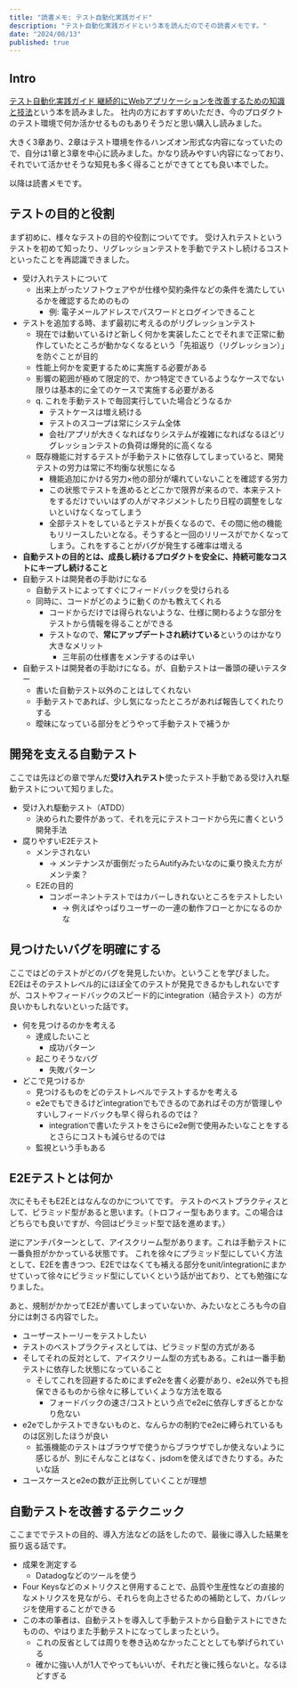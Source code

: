 ```yaml
---
title: "読書メモ: テスト自動化実践ガイド"
description: "テスト自動化実践ガイドという本を読んだのでその読書メモです。"
date: "2024/08/13"
published: true
---
```


## Intro

[テスト自動化実践ガイド 継続的にWebアプリケーションを改善するための知識と技法](https://www.amazon.co.jp/dp/4339027081?psc=1&ref=ppx_yo2ov_dt_b_product_details)という本を読みました。
社内の方におすすめいただき、今のプロダクトのテスト環境で何か活かせるものもありそうだと思い購入し読みました。

大きく3章あり、2章はテスト環境を作るハンズオン形式な内容になっていたので、自分は1章と3章を中心に読みました。かなり読みやすい内容になっており、それでいて活かせそうな知見も多く得ることができてとても良い本でした。

以降は読書メモです。

## テストの目的と役割

まず初めに、様々なテストの目的や役割についてです。
受け入れテストというテストを初めて知ったり、リグレッションテストを手動でテストし続けるコストといったことを再認識できました。

- 受け入れテストについて
  - 出来上がったソフトウェアやが仕様や契約条件などの条件を満たしているかを確認するためのもの
    - 例: 電子メールアドレスでパスワードとログインできること
- テストを追加する時、まず最初に考えるのがリグレッションテスト
  - 現在では動いているけど新しく何かを実装したことでそれまで正常に動作していたところが動かなくなるという「先祖返り（リグレッション）」を防ぐことが目的
  - 性能上何かを変更するために実施する必要がある
  - 影響の範囲が極めて限定的で、かつ特定できているようなケースでない限りは基本的に全てのケースで実施する必要がある
  - q. これを手動テストで毎回実行していた場合どうなるか
    - テストケースは増え続ける
    - テストのスコープは常にシステム全体
    - 会社/アプリが大きくなればなりシステムが複雑になればなるほどリグレッションテストの負荷は爆発的に高くなる
  - 既存機能に対するテストが手動テストに依存してしまっていると、開発テストの労力は常に不均衡な状態になる
    - 機能追加にかける労力×他の部分が壊れていないことを確認する労力
    - この状態でテストを進めるとどこかで限界が来るので、本来テストをするだけでいいはずの人がマネジメントしたり日程の調整をしないといけなくなってしまう
    - 全部テストをしているとテストが長くなるので、その間に他の機能もリリースしたいとなる。そうすると一回のリリースがでかくなってしまう。これをすることがバグが発生する確率は増える
- **自動テストの目的とは、成長し続けるプロダクトを安全に、持続可能なコストにキープし続けること**
- 自動テストは開発者の手助けになる
  - 自動テストによってすぐにフィードバックを受けられる
  - 同時に、コードがどのように動くのかも教えてくれる
    - コードからだけでは得られないような、仕様に関わるような部分をテストから情報を得ることができる
    - テストなので、**常にアップデートされ続けている**というのはかなり大きなメリット
      - 三年前の仕様書をメンテするのは辛い
- 自動テストは開発者の手助けになる。が、自動テストは一番頭の硬いテスター
  - 書いた自動テスト以外のことはしてくれない
  - 手動テストであれば、少し気になったところがあれば報告してくれたりする
  - 曖昧になっている部分をどうやって手動テストで補うか

## 開発を支える自動テスト

ここでは先ほどの章で学んだ**受け入れテスト**使ったテスト手動である受け入れ駆動テストについて知りました。

- 受け入れ駆動テスト（ATDD）
  - 決められた要件があって、それを元にテストコードから先に書くという開発手法
- 腐りやすいE2Eテスト
  - メンテされない
    - → メンテナンスが面倒だったらAutifyみたいなのに乗り換えた方がメンテ楽？
  - E2Eの目的
    - コンポーネントテストではカバーしきれないところをテストしたい
      - → 例えばやっぱりユーザーの一連の動作フローとかになるのかな

## 見つけたいバグを明確にする

ここではどのテストがどのバグを発見したいか。ということを学びました。
E2Eはそのテストレベル的にほぼ全てのテストが発見できるかもしれないですが、コストやフィードバックのスピード的にintegration（結合テスト）の方が良いかもしれないといった話です。

- 何を見つけるのかを考える
  - 達成したいこと
    - 成功パターン
  - 起こりそうなバグ
    - 失敗パターン
- どこで見つけるか
  - 見つけるものをどのテストレベルでテストするかを考える
  - e2eでもできるけどintegrationでもできるのであればその方が管理しやすいしフィードバックも早く得られるのでは？
    - integrationで書いたテストをさらにe2e側で使用みたいなことをするとさらにコストも減らせるのでは
  - 監視という手もある

## E2Eテストとは何か

次にそもそもE2Eとはなんなのかについてです。
テストのベストプラクティスとして、ピラミッド型があると思います。（トロフィー型もあります。この場合はどちらでも良いですが、今回はピラミッド型で話を進めます。）

逆にアンチパターンとして、アイスクリーム型があります。これは手動テストに一番負担がかかっている状態です。
これを徐々にプラミッド型にしていく方法として、E2Eを書きつつ、E2Eではなくても補える部分をunit/integrationにまかせていって徐々にピラミッド型にしていくという話が出ており、とても勉強になりました。

あと、規制がかかってE2Eが書いてしまっていないか、みたいなところも今の自分には刺さる内容でした。

- ユーザーストーリーをテストしたい
- テストのベストプラクティスとしては、ピラミッド型の方式がある
- そしてそれの反対として、アイスクリーム型の方式もある。これは一番手動テストに依存した状態になっていること
  - そしてこれを回避するためにまずe2eを書く必要があり、e2e以外でも担保できるものから徐々に移していくような方法を取る
    - フォードバックの速さ/コストという点でe2eに依存しすぎるとかなり危ない
- e2eでしかテストできないものと、なんらかの制約でe2eに縛られているものは区別したほうが良い
  - 拡張機能のテストはブラウザで使うからブラウザでしか使えないように感じるが、別にそんなことはなく、jsdomを使えばできたりする。みたいな話
- ユースケースとe2eの数が正比例していくことが理想

## 自動テストを改善するテクニック

ここまででテストの目的、導入方法などの話をしたので、最後に導入した結果を振り返る話です。

- 成果を測定する
  - Datadogなどのツールを使う
- Four Keysなどのメトリクスと併用することで、品質や生産性などの直接的なメトリクスを見ながら、それらを向上させるための補助として、カバレッジを使用することができる
- この本の筆者は、自動テストを導入して手動テストから自動テストにできたものの、やはりまた手動テストになってしまったという。
  - これの反省としては周りを巻き込めなかったこととしても挙げられている
  - 確かに強い人が1人でやってもいいが、それだと後に残らないと。なるほどすぎる
